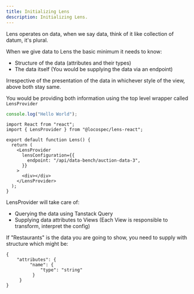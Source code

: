 ```yaml
---
title: Initializing Lens
description: Initializing Lens.
---
```


Lens operates on data, when we say data, think of it like collection of datum, it's plural.

When we give data to Lens the basic minimum it needs to know:

- Structure of the data (attributes and their types)
- The data itself (You would be supplying the data via an endpoint)

Irrespective of the presentation of the data in whichever style of the view, above both stay same.

You would be providing both information using the top level wrapper called `LensProvider`

```ts twoslash
console.log("Hello World");
```

```tsx twoslash title="index.tsx"
import React from "react";
import { LensProvider } from "@locospec/lens-react";

export default function Lens() {
  return (
    <LensProvider
      lensConfiguration={{
        endpoint: "/api/data-bench/auction-data-3",
      }}
    >
      <div></div>
    </LensProvider>
  );
}
```

LensProvider will take care of:

- Querying the data using Tanstack Query
- Supplying data attributes to Views (Each View is responsible to transform, interpret the config)

If "Restaurants" is the data you are going to show, you need to supply with structure which might be:

```
{
    "attributes": {
         "name": {
             "type": "string"
          }
     }
}

```

